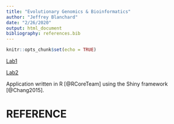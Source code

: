 ```yaml
---
title: "Evolutionary Genomics & Bioinformatics"
author: "Jeffrey Blanchard"
date: "2/26/2020"
output: html_document
bibliography: references.bib
---
```


```r
knitr::opts_chunk$set(echo = TRUE)
```

[Lab1](Lab_1.html)

[Lab2](Lab2_Rmd.html)

Application written in R [@RCoreTeam] using the Shiny framework [@Chang2015].

# REFERENCE
